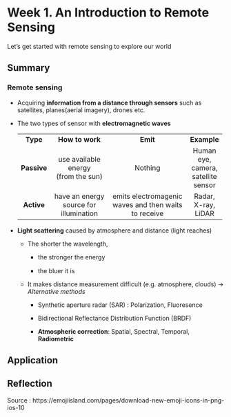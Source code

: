 # Week 1. An Introduction to Remote Sensing {.unnumbered}

Let's get started with remote sensing to explore our world

## Summary {.unnumbered}

### Remote sensing

-   Acquiring **information from a distance through sensors** such as satellites, planes(aerial imagery), drones etc.

-   The two types of sensor with **electromagnetic waves**

    +:-----------:+:--------------------------------------:+:----------------------------------------------------:+:-------------------:+
    | **Type**    | **How to work**                        | **Emit**                                             | **Example**         |
    +-------------+----------------------------------------+------------------------------------------------------+---------------------+
    | **Passive** | use available energy\                  | Nothing                                              | Human eye, camera,\ |
    |             | (from the sun)                         |                                                      | satellite sensor    |
    +-------------+----------------------------------------+------------------------------------------------------+---------------------+
    | **Active**  | have an energy source for illumination | emits electromagenic waves and then waits to receive | Radar, X-ray, LiDAR |
    +-------------+----------------------------------------+------------------------------------------------------+---------------------+

-   **Light scattering** caused by atmosphere and distance (light reaches)

    -   The shorter the wavelength,

        -   the stronger the energy

        -   the bluer it is ![](images/Rainbow%20Emoji.png){width="15"}

    -   It makes distance measurement difficult (e.g. atmosphere, clouds) → *Alternative methods*

        -   Synthetic aperture radar (SAR) : Polarization, Fluoresence

        -   Bidirectional Reflectance Distribution Function (BRDF)

        -   **Atmospheric correction**: Spatial, Spectral, Temporal, **Radiometric**

## Application



## Reflection

Source : https://emojiisland.com/pages/download-new-emoji-icons-in-png-ios-10
